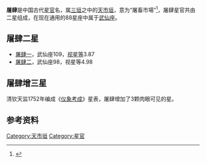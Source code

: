 '''屠肆'''是中国古代[[星官|星官]]名，属[[三垣|三垣]]之中的[[天市垣|天市垣]]，意为“屠畜市場”<ref>{{Cite web |url=http://aeea.nmns.edu.tw/2006/0606/ap060625.html |title=宗人、宗正、帝座、候 |accessdate=2011-02-28 |archive-date=2011-05-22 |archive-url=https://web.archive.org/web/20110522121808/http://aeea.nmns.edu.tw/2006/0606/ap060625.html |dead-url=no }}</ref>，屠肆星官共由二星组成，在现在通用的88星座中属于[[武仙座|武仙座]]。

==屠肆二星==
* [[屠肆一|屠肆一]]，武仙座109，[[视星等|视星等]]3.87
* [[屠肆二|屠肆二]]，武仙座98，视星等4.98

==屠肆增三星==
清钦天监1752年编成《[[仪象考成|仪象考成]]》星表，屠肆增加了3颗肉眼可见的星。

==参考资料==
{{reflist}}

{{三垣}}

[[Category:天市垣|Category:天市垣]]
[[Category:星官|Category:星官]]